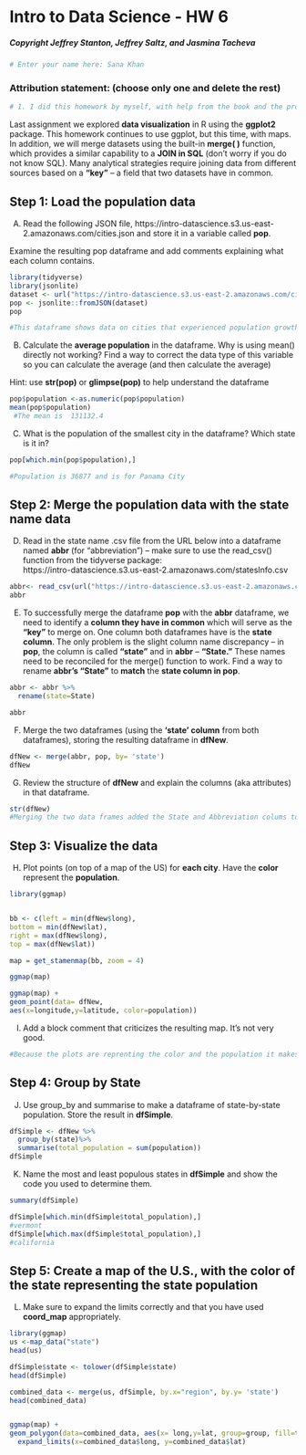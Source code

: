 # Intro to Data Science - HW 6
##### Copyright Jeffrey Stanton, Jeffrey Saltz, and Jasmina Tacheva


```r
# Enter your name here: Sana Khan 
```


### Attribution statement: (choose only one and delete the rest)


```r
# 1. I did this homework by myself, with help from the book and the professor.

```

Last assignment we explored **data visualization** in R using the **ggplot2** package. This homework continues to use ggplot, but this time, with maps.  In addition, we will merge datasets using the built-in **merge( )** function, which provides a similar capability to a **JOIN in SQL** (don't worry if you do not know SQL). Many analytical strategies require joining data from different sources based on a **“key”** – a field that two datasets have in common. 

## Step 1: Load the population data

A.	Read the following JSON file, https://intro-datascience.s3.us-east-2.amazonaws.com/cities.json and store it in a variable called **pop**.

Examine the resulting pop dataframe and add comments explaining what each column contains.



```r

library(tidyverse)
library(jsonlite)
dataset <- url("https://intro-datascience.s3.us-east-2.amazonaws.com/cities.json")
pop <- jsonlite::fromJSON(dataset)
pop

#This dataframe shows data on cities that experienced population growth from 2000 - 2013. The dataframe contains the city, state, lat and long as well as population and rank
```

B.	Calculate the **average population** in the dataframe. Why is using mean() directly not working? Find a way to correct the data type of this variable so you can calculate the average (and then calculate the average)

Hint: use **str(pop)** or **glimpse(pop)** to help understand the dataframe


```r
pop$population <-as.numeric(pop$population)
mean(pop$population)
 #The mean is  131132.4

```

C.	What is the population of the smallest city in the dataframe? Which state is it in?


```r
pop[which.min(pop$population),]

#Population is 36877 and is for Panama City

```

## Step 2: Merge the population data with the state name data

D)	Read in the state name .csv file from the URL below into a dataframe named **abbr** (for "abbreviation") – make sure to use the read_csv() function from the tidyverse package: <br>
https://intro-datascience.s3.us-east-2.amazonaws.com/statesInfo.csv



```r
abbr<- read_csv(url("https://intro-datascience.s3.us-east-2.amazonaws.com/statesInfo.csv"))
abbr
```

E)	To successfully merge the dataframe **pop** with the **abbr** dataframe, we need to identify a **column they have in common** which will serve as the **“key”** to merge on. One column both dataframes have is the **state column**. The only problem is the slight column name discrepancy – in **pop**, the column is called **“state”** and in **abbr** – **“State.”** These names need to be reconciled for the merge() function to work. Find a way to rename **abbr’s “State”** to **match** the **state column in pop**.    


```r
abbr <- abbr %>%
  rename(state=State)

abbr
```

F)	Merge the two dataframes (using the **‘state’ column** from both dataframes), storing the resulting dataframe in **dfNew**.


```r
dfNew <- merge(abbr, pop, by= 'state')
dfNew 
```

G)	Review the structure of **dfNew** and explain the columns (aka attributes) in that dataframe.


```r
str(dfNew)
#Merging the two data frames added the State and Abbreviation colums to the data set that had the city, population and longitude and latitude data
```

## Step 3: Visualize the data

H)	Plot points (on top of a map of the US) for **each city**. Have the **color** represent the **population**.


```r

library(ggmap)


bb <- c(left = min(dfNew$long),
bottom = min(dfNew$lat),
right = max(dfNew$long),
top = max(dfNew$lat))

map = get_stamenmap(bb, zoom = 4)

ggmap(map)

ggmap(map) +
geom_point(data= dfNew,
aes(x=longitude,y=latitude, color=population))


```

I)	Add a block comment that criticizes the resulting map. It’s not very good.

```r
#Because the plots are reprenting the color and the population it makes it difficult to truly understand what the map is trying to show
```

## Step 4: Group by State


J)	Use group_by and summarise to make a dataframe of state-by-state population. Store the result in **dfSimple**.


```r
dfSimple <- dfNew %>%
  group_by(state)%>%
  summarise(total_population = sum(population))
dfSimple
```

K)	Name the most and least populous states in **dfSimple** and show the code you used to determine them.


```r
summary(dfSimple)

dfSimple[which.min(dfSimple$total_population),]
#vermont
dfSimple[which.max(dfSimple$total_population),]
#california
```

## Step 5: Create a map of the U.S.,  with the color of the state representing the state population

L) Make sure to expand the limits correctly and that you have used **coord_map** appropriately.



```r
library(ggmap)
us <-map_data("state")
head(us)

dfSimple$state <- tolower(dfSimple$state)
head(dfSimple)

combined_data <- merge(us, dfSimple, by.x="region", by.y= 'state')
head(combined_data)


ggmap(map) +
geom_polygon(data=combined_data, aes(x= long,y=lat, group=group, fill=total_population),color="black", alpha=0.8,) +
  expand_limits(x=combined_data$long, y=combined_data$lat)



```
